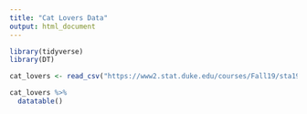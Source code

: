 ```yaml
---
title: "Cat Lovers Data"
output: html_document
---
```


```r
library(tidyverse)
library(DT)
```


```r
cat_lovers <- read_csv("https://www2.stat.duke.edu/courses/Fall19/sta199.001/slides/lec-slides/data/cat-lovers.csv")
```


```r
cat_lovers %>%
  datatable()
```
